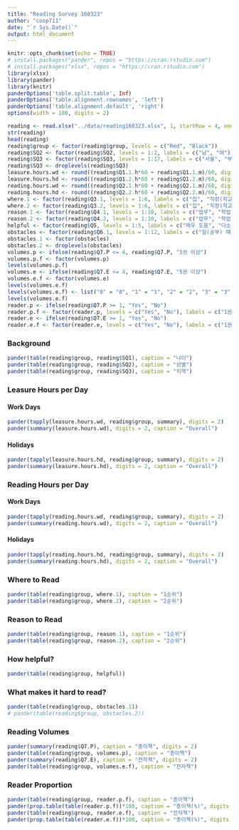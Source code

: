```yaml
---
title: "Reading Survey 160323"
author: "coop711"
date: "`r Sys.Date()`"
output: html_document
---
```


```r
knitr::opts_chunk$set(echo = TRUE)
# install.packages("pander", repos = "https://cran.rstudio.com")
# install.packages("xlsx", repos = "https://cran.rstudio.com")
library(xlsx)
library(pander)
library(knitr)
panderOptions('table.split.table', Inf)
panderOptions('table.alignment.rownames', 'left')
panderOptions('table.alignment.default', 'right')
options(width = 180, digits = 2)
```

<!--### Data-->

```r
reading <- read.xlsx("../data/reading160323.xlsx", 1, startRow = 4, endRow = 68, colIndex = c(3:7, 9:82), header = TRUE, stringsAsFactors=FALSE)
str(reading)
head(reading)
reading$group <- factor(reading$group, levels = c("Red", "Black"))
reading$SQ2 <- factor(reading$SQ2, levels = 1:2, labels = c("남", "여"))
reading$SQ3 <- factor(reading$SQ3, levels = 1:17, labels = c("서울", "부산", "대구", "인천", "광주", "대전", "울산", "경기", "강원", "충북", "충남", "전북", "전남", "경북", "경남", "제주", "세종"))
reading$SQ3 <- droplevels(reading$SQ3)
leasure.hours.wd <- round((reading$Q1.1.h*60 + reading$Q1.1.m)/60, digits = 2)
leasure.hours.hd <- round((reading$Q1.2.h*60 + reading$Q1.2.m)/60, digits = 2)
reading.hours.wd <- round((reading$Q2.1.h*60 + reading$Q2.1.m)/60, digits = 2)
reading.hours.hd <- round((reading$Q2.2.h*60 + reading$Q2.2.m)/60, digits = 2)
where.1 <- factor(reading$Q3.1, levels = 1:6, labels = c("집", "직장(학교)", "출퇴근(통학)중", "도서관", "장소불문", "기타"))
where.2 <- factor(reading$Q3.2, levels = 1:6, labels = c("집", "직장(학교)", "출퇴근(통학)중", "도서관", "장소불문", "기타"))
reason.1 <- factor(reading$Q4.1, levels = 1:10, labels = c("업무", "학업, 취업", "교양, 인격", "지식, 정보", "즐거운 습관", "대화", "시간보내기", "위로와 평안", "실생활도움", "기타"))
reason.2 <- factor(reading$Q4.2, levels = 1:10, labels = c("업무", "학업, 취업", "교양, 인격", "지식, 정보", "즐거운 습관", "대화", "시간보내기", "위로와 평안", "실생활도움", "기타"))
helpful <- factor(reading$Q5, levels = 1:5, labels = c("매우 도움", "다소 도움", "보통", "별 도움 안됨", "매우 도움 안됨"))
obstacles <- factor(reading$Q6.1, levels = 1:12, labels = c("일(공부) 때문", "싫고 습관화 안됨", "다른 여가활동", "몸 불편", "책 고르기 난감", "읽을 만한 책 없음", "장소 없음", "경제적 여유 없음", "독해 난감", "필요성 못 느낌", "마음의 여유 없음", "기타"))
obstacles.1 <- factor(obstacles)
obstacles.2 <- droplevels(obstacles)
volumes.p <- ifelse(reading$Q7.P <= 4, reading$Q7.P, "5권 이상")
volumes.p.f <- factor(volumes.p)
levels(volumes.p.f)
volumes.e <- ifelse(reading$Q7.E <= 4, reading$Q7.E, "5권 이상")
volumes.e.f <- factor(volumes.e)
levels(volumes.e.f)
levels(volumes.e.f) <- list("0" = "0", "1" = "1", "2" = "2", "3" = "3", "4" = "4", "5권 이상" = "5권 이상")
levels(volumes.e.f)
reader.p <- ifelse(reading$Q7.P >= 1, "Yes", "No")
reader.p.f <- factor(reader.p, levels = c("Yes", "No"), labels = c("1권 이상 읽는다", "1권도 읽지 않는다"))
reader.e <- ifelse(reading$Q7.E >= 1, "Yes", "No")
reader.e.f <- factor(reader.e, levels = c("Yes", "No"), labels = c("1권 이상 읽는다", "1권도 읽지 않는다"))
```

### Background

```r
pander(table(reading$group, reading$SQ1), caption = "나이")
pander(table(reading$group, reading$SQ2), caption = "성별")
pander(table(reading$group, reading$SQ3), caption = "지역")
```

### Leasure Hours per Day

#### Work Days

```r
pander(tapply(leasure.hours.wd, reading$group, summary), digits = 2)
pander(summary(leasure.hours.wd), digits = 2, caption = "Overall")
```

#### Holidays

```r
pander(tapply(leasure.hours.hd, reading$group, summary), digits = 2)
pander(summary(leasure.hours.hd), digits = 2, caption = "Overall")
```

### Reading Hours per Day

#### Work Days

```r
pander(tapply(reading.hours.wd, reading$group, summary), digits = 2)
pander(summary(reading.hours.wd), digits = 2, caption = "Overall")
```

#### Holidays

```r
pander(tapply(reading.hours.hd, reading$group, summary), digits = 2)
pander(summary(reading.hours.hd), digits = 2, caption = "Overall")
```

### Where to Read

```r
pander(table(reading$group, where.1), caption = "1순위")
pander(table(reading$group, where.2), caption = "2순위")
```

### Reason to Read

```r
pander(table(reading$group, reason.1), caption = "1순위")
pander(table(reading$group, reason.2), caption = "2순위")
```

### How helpful?

```r
pander(table(reading$group, helpful))
```

### What makes it hard to read?

```r
pander(table(reading$group, obstacles.1))
# pander(table(reading$group, obstacles.2))
```

### Reading Volumes

```r
pander(summary(reading$Q7.P), caption = "종이책", digits = 2)
pander(table(reading$group, volumes.p), caption = "종이책")
pander(summary(reading$Q7.E), caption = "전자책", digits = 2)
pander(table(reading$group, volumes.e.f), caption = "전자책")
```

### Reader Proportion

```r
pander(table(reading$group, reader.p.f), caption = "종이책")
pander(prop.table(table(reader.p.f))*100, caption = "종이책(%)", digits = 2)
pander(table(reading$group, reader.e.f), caption = "전자책")
pander(prop.table(table(reader.e.f))*100, caption = "종이책(%)", digits = 2)
```
